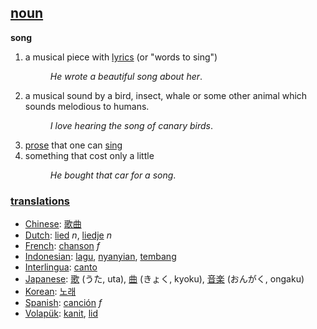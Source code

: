 == [[noun]] ==

'''song'''
#a musical piece with [[lyrics]] (or "words to sing")
#:''He wrote a beautiful song about her''.
#a musical sound by a bird, insect, whale or some other animal which sounds melodious to humans.
#:''I love hearing the song of canary birds''.
#[[prose]] that one can [[sing]]
#something that cost only a little
#:''He bought that car for a song''.

=== [[translation]]s ===
*[[Chinese]]: [[歌曲]] 
*[[Dutch]]: [[lied]] ''n'', [[liedje]] ''n''
*[[French]]: [[chanson]] ''f''
*[[Indonesian]]: [[lagu]], [[nyanyi|nyanyian]], [[tembang]]
*[[Interlingua]]: [[canto]]
*[[Japanese]]: [[歌]] (うた, uta), [[曲]] (きょく, kyoku), [[音楽]] (おんがく, ongaku)
*[[Korean]]: [[노래]] 
*[[Spanish]]: [[canción]] ''f''
*[[Volapük]]: [[kanit]], [[lid]]